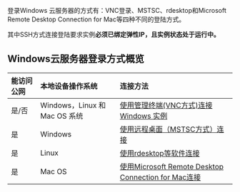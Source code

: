
登录Windows 云服务器的方式有：VNC登录、MSTSC、rdesktop和Microsoft Remote Desktop Connection for Mac等四种不同的登陆方式。

其中SSH方式连接登陆要求实例**必须已绑定弹性IP，且实例状态处于运行中。**


## Windows云服务器登录方式概览

| 能访问公网 |       本地设备操作系统        | 连接方法                                            |
| :-------- | :--- | :--- |
|   是/否    | Windows，Linux 和 Mac OS 系统 | [使用管理终端(VNC方式)连接 Windows 实例](https://developer.qiniu.com/qvm/manual/6864/use-the-management-terminal-vnc-connection-windows-instance)                  |
|     是     |            Windows            | [使用远程桌面（MSTSC方式）连接 ](https://developer.qiniu.com/qvm/manual/6865/use-the-remote-desktop-mstsc-connection-windows-instance)                      |
|     是     |             Linux             | [使用rdesktop等软件连接 ](https://developer.qiniu.com/qvm/manual/6859/with-rdesktop-software-connection)                             |
|     是     |            Mac OS             | [使用Microsoft Remote Desktop Connection for Mac连接](https://developer.qiniu.com/qvm/manual/6863/use-microsoft-remote-desktop-connection-for-mac-connection-windows-instance) |